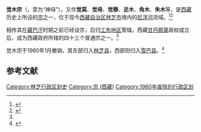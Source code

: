 '''觉木宗'''（{{bo|z=ཇོ་མོ།|w=jo mo}}，意为“神母”），又作'''觉莫'''、'''觉母'''、'''觉穆'''、'''足木'''、'''角木'''、'''朱木'''等，是[[西藏|西藏]]历史上所设的[[宗_(行政区)|宗]]之一，位于现今[[西藏自治区|西藏自治区]][[林芝市|林芝市]]境内的[[尼洋河|尼洋河]]流域。<ref name=zzct>{{cite book|title=《藏族传统文化辞典》|author=谢启晃等|year=1993|publisher=甘肃人民出版社}}</ref><ref>{{cite book|title=《中国历史地名大辞典》|author=史为乐|year=2005|publisher=中国社会科学出版社}}</ref>

相传其在[[藏巴汗|藏巴汗]]时期之前已经设宗，后归[[工布地区|工布地区]]管辖。西藏[[甘丹颇章|甘丹颇章]]政权成立后，成为西藏政府所辖的四十三个普通宗之一。<ref name=zzct />

觉木宗于1960年1月撤销，其东部归入[[林芝县|林芝县]]，西部则归入[[雪巴县|雪巴县]]。<ref>{{cite web|url=http://zt.tibet.cn/zt/zt2002002614102224.htm|title=区域设置的古老历史|publisher=中国西藏网|deadurl=yes|archiveurl=https://web.archive.org/web/20110925232428/http://zt.tibet.cn/zt/zt2002002614102224.htm|archivedate=2011-09-25|access-date=2015-10-03}}</ref>

== 参考文献 ==
{{reflist}}

{{西藏小作品}}

[[Category:林芝行政区划史|Category:林芝行政区划史]]
[[Category:宗_(西藏)|Category:宗 (西藏)]]
[[Category:1960年废除的行政区划|Category:1960年废除的行政区划]]